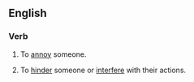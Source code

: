 ==English==

===Verb===
{{en-verb|get<,,got,got[UK]:gotten[US]> in someone's hair}}

# {{lb|en|informal}} To [[annoy]] someone.
# {{lb|en|informal}} To [[hinder]] someone or [[interfere]] with their actions.